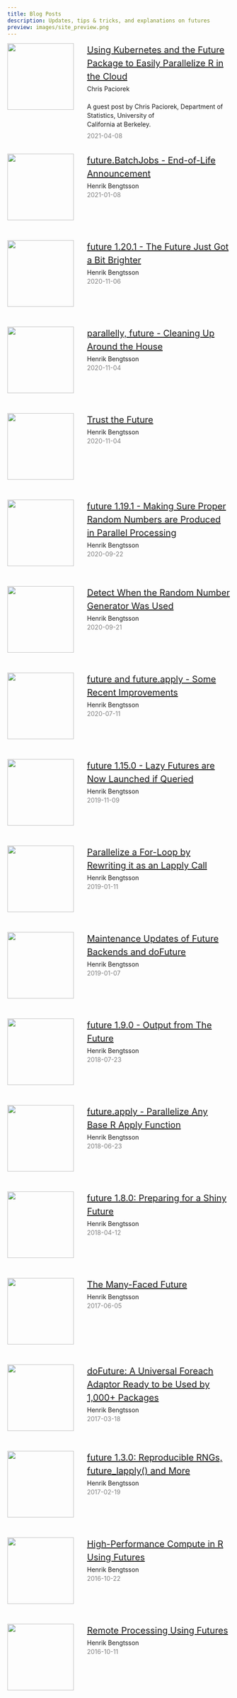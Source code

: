 ```yaml
---
title: Blog Posts
description: Updates, tips & tricks, and explanations on futures
preview: images/site_preview.png
---
```


<style>
/* Borrowed from https://www.tidyverse.org/blog/ */
.listItem {
 display:flex;
 justify-content:flex-start;
 display:-ms-flexbox;
 -ms-flex-pack:start;
 display:-webkit-box;
 display:-webkit-flex;
 -webkit-justify-content:flex-start;
 margin-bottom:30px
}
.listItem .itemImage {
 flex-shrink:0;
 width:150px;
 height:150px;
 margin:0 30px 15px 0;
 background-size:contain;
 background-position:center
}
.listItem .itemDetails {
 width:100%;
 font-size:.875rem;
 line-height:20px
}
.listItem .itemDetails .itemHeader {
 display:flex;
 justify-content:space-between;
 display:-ms-flexbox;
 -ms-flex-pack:justify;
 display:-webkit-box;
 display:-webkit-flex;
 -webkit-justify-content:space-between;
 align-items:flex-start;
 line-height:30px;
 margin-bottom:3px
}
.listItem .itemDetails .itemHeader .itemTitle {
 font-size:20px;
 display:block
}
.listItem .itemDetails .itemHeader .itemActions {
 flex-shrink:0;
 height:30px
}
.listItem .itemDetails .itemMeta .itemDescription {
 margin-bottom:.375rem;
 white-space:pre-line
}
.listItem .itemDetails .itemMeta .itemDate,
.listItem .itemDetails .itemMeta .itemInfo {
 font-size:.875rem;
 color:grey
}
.listItem .itemDetails .itemMeta .itemDate .created,
.listItem .itemDetails .itemMeta .itemDate .updated,
.listItem .itemDetails .itemMeta .itemInfo .created,
.listItem .itemDetails .itemMeta .itemInfo .updated {
 display:inline-block
}
.listItem .itemDetails .itemMeta .itemDate .created,
.listItem .itemDetails .itemMeta .itemInfo .created {
 padding-right:20px
}
.listItem .itemDetails .itemMeta .itemInfo .forkedFrom {
 display:inline-block
}
.listItem .itemDetails .itemMeta .itemInfo .updated {
 padding-right:20px
}
</style>





<div class="listItem">
 <div class="itemImage">
  <a href="https://www.jottr.org/2021/04/08/future-and-kubernetes/"><img src="https://www.jottr.org/post/k8s.png" style="width: 100%;"/></a>
 </div>
 <div class="itemDetails">
  <div class="itemHeader">
   <div class="itemTitle"><a href="https://www.jottr.org/2021/04/08/future-and-kubernetes/">Using Kubernetes and the Future Package to Easily Parallelize R in the Cloud</a>
   </div>
  </div>
  <div class="itemMeta">
   <div class="author">Chris Paciorek</div>
   <div class="itemDescription">A guest post by Chris Paciorek, Department of Statistics, University of California at Berkeley.</div>
   <div class="itemDate">2021-04-08</div>
  </div>
 </div>
</div>

<div class="listItem">
 <div class="itemImage">
  <a href="https://www.jottr.org/2021/01/08/future.batchjobs-end-of-life-announcement/"><img src="https://www.jottr.org/post/sign_out_of_service_do_not_use.png" style="width: 100%;"/></a>
 </div>
 <div class="itemDetails">
  <div class="itemHeader">
   <div class="itemTitle"><a href="https://www.jottr.org/2021/01/08/future.batchjobs-end-of-life-announcement/">future.BatchJobs - End-of-Life Announcement</a>
   </div>
  </div>
  <div class="itemMeta">
   <div class="author">Henrik Bengtsson</div>
   
   <div class="itemDate">2021-01-08</div>
  </div>
 </div>
</div>

<div class="listItem">
 <div class="itemImage">
  <a href="https://www.jottr.org/2020/11/06/future-1.20.1-the-future-just-got-a-bit-brighter/"><img src="https://www.jottr.org/post/sparkles-through-space.gif" style="width: 100%;"/></a>
 </div>
 <div class="itemDetails">
  <div class="itemHeader">
   <div class="itemTitle"><a href="https://www.jottr.org/2020/11/06/future-1.20.1-the-future-just-got-a-bit-brighter/">future 1.20.1 - The Future Just Got a Bit Brighter</a>
   </div>
  </div>
  <div class="itemMeta">
   <div class="author">Henrik Bengtsson</div>
   
   <div class="itemDate">2020-11-06</div>
  </div>
 </div>
</div>

<div class="listItem">
 <div class="itemImage">
  <a href="https://www.jottr.org/2020/11/04/parallelly-future-cleaning-up-around-the-house/"><img src="images/parallelly_future.png" style="width: 100%;"/></a>
 </div>
 <div class="itemDetails">
  <div class="itemHeader">
   <div class="itemTitle"><a href="https://www.jottr.org/2020/11/04/parallelly-future-cleaning-up-around-the-house/">parallelly, future - Cleaning Up Around the House</a>
   </div>
  </div>
  <div class="itemMeta">
   <div class="author">Henrik Bengtsson</div>
   
   <div class="itemDate">2020-11-04</div>
  </div>
 </div>
</div>


<div class="listItem">
 <div class="itemImage">
  <a href="https://www.jottr.org/2020/11/04/trust-the-future/"><img src="https://www.jottr.org/post/you_dont_have_to_worry_about_your_future.jpg" style="width: 100%;"/></a>
 </div>
 <div class="itemDetails">
  <div class="itemHeader">
   <div class="itemTitle"><a href="https://www.jottr.org/2020/11/04/trust-the-future/">Trust the Future</a>
   </div>
  </div>
  <div class="itemMeta">
   <div class="author">Henrik Bengtsson</div>
   
   <div class="itemDate">2020-11-04</div>
  </div>
 </div>
</div>

<div class="listItem">
 <div class="itemImage">
  <a href="https://www.jottr.org/2020/09/22/push-for-statical-sound-rng/"><img src="https://www.jottr.org/post/Digital_rain_animation_medium_letters_clear.gif" style="width: 100%;"/></a>
 </div>
 <div class="itemDetails">
  <div class="itemHeader">
   <div class="itemTitle"><a href="https://www.jottr.org/2020/09/22/push-for-statical-sound-rng/">future 1.19.1 - Making Sure Proper Random Numbers are Produced in Parallel Processing</a>
   </div>
  </div>
  <div class="itemMeta">
   <div class="author">Henrik Bengtsson</div>
   
   <div class="itemDate">2020-09-22</div>
  </div>
 </div>
</div>

<div class="listItem">
 <div class="itemImage">
  <a href="https://www.jottr.org/2020/09/21/detect-when-the-random-number-generator-was-used/"><img src="https://www.jottr.org/post/DistortedRecentEland_50pct.gif" style="width: 100%;"/></a>
 </div>
 <div class="itemDetails">
  <div class="itemHeader">
   <div class="itemTitle"><a href="https://www.jottr.org/2020/09/21/detect-when-the-random-number-generator-was-used/">Detect When the Random Number Generator Was Used</a>
   </div>
  </div>
  <div class="itemMeta">
   <div class="author">Henrik Bengtsson</div>
   
   <div class="itemDate">2020-09-21</div>
  </div>
 </div>
</div>

<div class="listItem">
 <div class="itemImage">
  <a href="https://www.jottr.org/2020/07/11/future-future.apply-recent-improvements/"><img src="" style="width: 100%;"/></a>
 </div>
 <div class="itemDetails">
  <div class="itemHeader">
   <div class="itemTitle"><a href="https://www.jottr.org/2020/07/11/future-future.apply-recent-improvements/">future and future.apply - Some Recent Improvements</a>
   </div>
  </div>
  <div class="itemMeta">
   <div class="author">Henrik Bengtsson</div>
   
   <div class="itemDate">2020-07-11</div>
  </div>
 </div>
</div>

<div class="listItem">
 <div class="itemImage">
  <a href="https://www.jottr.org/2019/11/09/resolved-launches-lazy-futures/"><img src="https://www.jottr.org/post/lazy_dog_in_park.gif" style="width: 100%;"/></a>
 </div>
 <div class="itemDetails">
  <div class="itemHeader">
   <div class="itemTitle"><a href="https://www.jottr.org/2019/11/09/resolved-launches-lazy-futures/">future 1.15.0 - Lazy Futures are Now Launched if Queried</a>
   </div>
  </div>
  <div class="itemMeta">
   <div class="author">Henrik Bengtsson</div>
   
   <div class="itemDate">2019-11-09</div>
  </div>
 </div>
</div>

<div class="listItem">
 <div class="itemImage">
  <a href="https://www.jottr.org/2019/01/11/parallelize-a-for-loop-by-rewriting-it-as-an-lapply-call/"><img src="https://www.jottr.org/post/Honolulu_IFSS_Teletype1964.jpg" style="width: 100%;"/></a>
 </div>
 <div class="itemDetails">
  <div class="itemHeader">
   <div class="itemTitle"><a href="https://www.jottr.org/2019/01/11/parallelize-a-for-loop-by-rewriting-it-as-an-lapply-call/">Parallelize a For-Loop by Rewriting it as an Lapply Call</a>
   </div>
  </div>
  <div class="itemMeta">
   <div class="author">Henrik Bengtsson</div>
   
   <div class="itemDate">2019-01-11</div>
  </div>
 </div>
</div>

<div class="listItem">
 <div class="itemImage">
  <a href="https://www.jottr.org/2019/01/07/maintenance-updates-of-future-backends-and-dofuture/"><img src="https://www.jottr.org/post/the-future-is-now.gif" style="width: 100%;"/></a>
 </div>
 <div class="itemDetails">
  <div class="itemHeader">
   <div class="itemTitle"><a href="https://www.jottr.org/2019/01/07/maintenance-updates-of-future-backends-and-dofuture/">Maintenance Updates of Future Backends and doFuture</a>
   </div>
  </div>
  <div class="itemMeta">
   <div class="author">Henrik Bengtsson</div>
   
   <div class="itemDate">2019-01-07</div>
  </div>
 </div>
</div>

<div class="listItem">
 <div class="itemImage">
  <a href="https://www.jottr.org/2018/07/23/output-from-the-future/"><img src="https://www.jottr.org/post/Signaling_by_Napoleonic_semaphore_line.jpg" style="width: 100%;"/></a>
 </div>
 <div class="itemDetails">
  <div class="itemHeader">
   <div class="itemTitle"><a href="https://www.jottr.org/2018/07/23/output-from-the-future/">future 1.9.0 - Output from The Future</a>
   </div>
  </div>
  <div class="itemMeta">
   <div class="author">Henrik Bengtsson</div>
   
   <div class="itemDate">2018-07-23</div>
  </div>
 </div>
</div>

<div class="listItem">
 <div class="itemImage">
  <a href="https://www.jottr.org/2018/06/23/future.apply_1.0.0/"><img src="https://www.jottr.org/post/future.apply_1.0.0-htop_32cores.png" style="width: 100%;"/></a>
 </div>
 <div class="itemDetails">
  <div class="itemHeader">
   <div class="itemTitle"><a href="https://www.jottr.org/2018/06/23/future.apply_1.0.0/">future.apply - Parallelize Any Base R Apply Function</a>
   </div>
  </div>
  <div class="itemMeta">
   <div class="author">Henrik Bengtsson</div>
   
   <div class="itemDate">2018-06-23</div>
  </div>
 </div>
</div>

<div class="listItem">
 <div class="itemImage">
  <a href="https://www.jottr.org/2018/04/12/future-results/"><img src="https://www.jottr.org/post/retro-shiny-future-small.png" style="width: 100%;"/></a>
 </div>
 <div class="itemDetails">
  <div class="itemHeader">
   <div class="itemTitle"><a href="https://www.jottr.org/2018/04/12/future-results/">future 1.8.0: Preparing for a Shiny Future</a>
   </div>
  </div>
  <div class="itemMeta">
   <div class="author">Henrik Bengtsson</div>
   
   <div class="itemDate">2018-04-12</div>
  </div>
 </div>
</div>

<div class="listItem">
 <div class="itemImage">
  <a href="https://www.jottr.org/2017/06/05/many-faced-future/"><img src="https://www.jottr.org/post/julia_sets.gif" style="width: 100%;"/></a>
 </div>
 <div class="itemDetails">
  <div class="itemHeader">
   <div class="itemTitle"><a href="https://www.jottr.org/2017/06/05/many-faced-future/">The Many-Faced Future</a>
   </div>
  </div>
  <div class="itemMeta">
   <div class="author">Henrik Bengtsson</div>
   
   <div class="itemDate">2017-06-05</div>
  </div>
 </div>
</div>

<div class="listItem">
 <div class="itemImage">
  <a href="https://www.jottr.org/2017/03/18/dofuture/"><img src="https://www.jottr.org/post/programmer_next_to_62500_punch_cards_SAGE.jpg" style="width: 100%;"/></a>
 </div>
 <div class="itemDetails">
  <div class="itemHeader">
   <div class="itemTitle"><a href="https://www.jottr.org/2017/03/18/dofuture/">doFuture: A Universal Foreach Adaptor Ready to be Used by 1,000+ Packages</a>
   </div>
  </div>
  <div class="itemMeta">
   <div class="author">Henrik Bengtsson</div>
   
   <div class="itemDate">2017-03-18</div>
  </div>
 </div>
</div>

<div class="listItem">
 <div class="itemImage">
  <a href="https://www.jottr.org/2017/02/19/future-rng/"><img src="https://www.jottr.org/post/funny_car_magnet_animated.gif" style="width: 100%;"/></a>
 </div>
 <div class="itemDetails">
  <div class="itemHeader">
   <div class="itemTitle"><a href="https://www.jottr.org/2017/02/19/future-rng/">future 1.3.0: Reproducible RNGs, future_lapply() and More</a>
   </div>
  </div>
  <div class="itemMeta">
   <div class="author">Henrik Bengtsson</div>
   
   <div class="itemDate">2017-02-19</div>
  </div>
 </div>
</div>

<div class="listItem">
 <div class="itemImage">
  <a href="https://www.jottr.org/2016/10/22/future-hpc/"><img src="https://www.jottr.org/post/future_mainframe_red.jpg" style="width: 100%;"/></a>
 </div>
 <div class="itemDetails">
  <div class="itemHeader">
   <div class="itemTitle"><a href="https://www.jottr.org/2016/10/22/future-hpc/">High-Performance Compute in R Using Futures </a>
   </div>
  </div>
  <div class="itemMeta">
   <div class="author">Henrik Bengtsson</div>
   
   <div class="itemDate">2016-10-22</div>
  </div>
 </div>
</div>

<div class="listItem">
 <div class="itemImage">
  <a href="https://www.jottr.org/2016/10/11/future-remotes/"><img src="https://www.jottr.org/post/early_days_video_call.jpg" style="width: 100%;"/></a>
 </div>
 <div class="itemDetails">
  <div class="itemHeader">
   <div class="itemTitle"><a href="https://www.jottr.org/2016/10/11/future-remotes/">Remote Processing Using Futures</a>
   </div>
  </div>
  <div class="itemMeta">
   <div class="author">Henrik Bengtsson</div>
   
   <div class="itemDate">2016-10-11</div>
  </div>
 </div>
</div>
